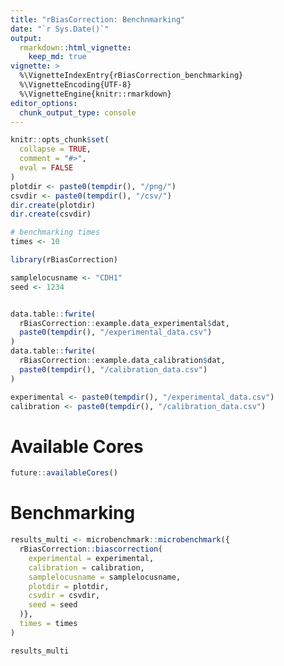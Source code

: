```yaml
---
title: "rBiasCorrection: Benchnmarking"
date: "`r Sys.Date()`"
output:
  rmarkdown::html_vignette:
    keep_md: true
vignette: >
  %\VignetteIndexEntry{rBiasCorrection_benchmarking}
  %\VignetteEncoding{UTF-8}
  %\VignetteEngine{knitr::rmarkdown}
editor_options: 
  chunk_output_type: console
---
```


```r
knitr::opts_chunk$set(
  collapse = TRUE,
  comment = "#>",
  eval = FALSE
)
plotdir <- paste0(tempdir(), "/png/")
csvdir <- paste0(tempdir(), "/csv/")
dir.create(plotdir)
dir.create(csvdir)

# benchmarking times
times <- 10
```

```r
library(rBiasCorrection)

samplelocusname <- "CDH1"
seed <- 1234


data.table::fwrite(
  rBiasCorrection::example.data_experimental$dat,
  paste0(tempdir(), "/experimental_data.csv")
)
data.table::fwrite(
  rBiasCorrection::example.data_calibration$dat,
  paste0(tempdir(), "/calibration_data.csv")
)

experimental <- paste0(tempdir(), "/experimental_data.csv")
calibration <- paste0(tempdir(), "/calibration_data.csv")
```


# Available Cores

```r
future::availableCores()
```

# Benchmarking

```r
results_multi <- microbenchmark::microbenchmark({
  rBiasCorrection::biascorrection(
    experimental = experimental,
    calibration = calibration,
    samplelocusname = samplelocusname,
    plotdir = plotdir,
    csvdir = csvdir,
    seed = seed
  )},
  times = times
)
```

```r
results_multi
```
